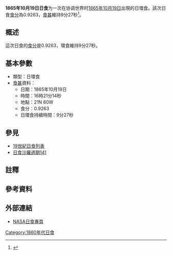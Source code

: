 {{Infobox Solar eclipse
| Year        = 1865
| Month       = 10
| Day         = 19
| Type        = 日環食
| Image       = SE1865Oct19A.gif
| Image size  = 200px
| Image intro = 1865年10月19日日環食路徑圖
  <!--   日食資料   -->
| Gamma       = 0.5366
| Mag         = 0.9263
| Saros       = [[日食沙羅週期141|141]]
| Saros total = 
| Saros seq   = 
  <!--     食甚     -->
| Duration    = 9分27秒
| Location    = 
| Coords      = 
| Width       = 326公里
  <!--   開始時間   -->
| Partial     = 
| Start type  = 
| Centre      = 
| Greatest    = 16:21:14
  <!--     倒數     -->
| hour        = 16
| minute      = 21
| second      = 14
| Duration_s  = 
}}
'''1865年10月19日日食'''为一次在协调世界时[[1865年|1865年]][[10月19日|10月19日]]出現的日環食。該次日食[[食分|食分]]為0.9263，[[食甚|食甚]]維持9分27秒<ref name="nasa_catalog_list">{{cite web |url=http://eclipse.gsfc.nasa.gov/SEcat5/SE1801-1900.html |title=Catalog of Solar Eclipses: 1801 to 1900 |language=en |publisher=[[NASA|NASA]] |accessdate=2009-07-26 |archiveurl=https://web.archive.org/web/20150112204733/http://eclipse.gsfc.nasa.gov/SEcat5/SE1801-1900.html |archivedate=2015-01-12 |deadurl=no }}</ref>。

== 概述 ==
這次日食的[[食分|食分]]是0.9263，環食維持9分27秒。

== 基本參數 ==
{{NoteUTC}}
* 類型：日環食
*[[食甚|食甚]]資料：
** 日期：1865年10月19日
** 時間：16時21分14秒 
** 地點：21N 60W
** 食分：0.9263
** 日環食持續時間：9分27秒

== 參見 ==
{{日食主題}}
* [[19世紀日食列表|19世紀日食列表]]
* [[日食沙羅週期141|日食沙羅週期141]]

== 註釋 ==
{{NoteFoot}}

== 參考資料 ==
{{reflist}}

== 外部連結 ==
* [http://eclipse.gsfc.nasa.gov/solar.html NASA日食專頁]{{Wayback|url=http://eclipse.gsfc.nasa.gov/solar.html |date=20190108200537 }}{{en icon}}

{{日食}}

[[Category:1860年代日食|Category:1860年代日食]]


{{Eclipse-stub}}